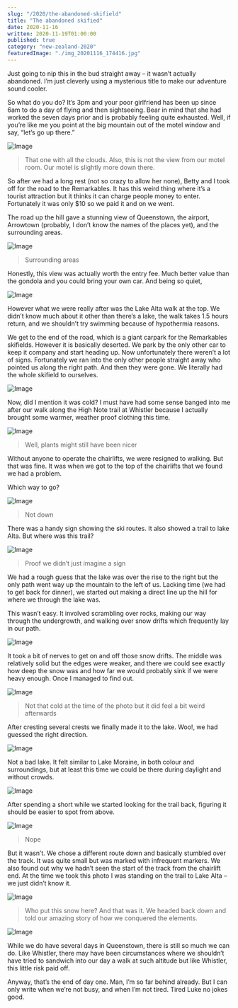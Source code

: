 ```yaml
---
slug: "/2020/the-abandoned-skifield"
title: "The abandoned skified"
date: 2020-11-16
written: 2020-11-19T01:00:00
published: true
category: "new-zealand-2020"
featuredImage: "./img_20201116_174416.jpg"
---
```


Just going to nip this in the bud straight away – it wasn’t actually abandoned. I’m just cleverly using a mysterious title to make our adventure sound cooler.

So what do you do? It’s 3pm and your poor girlfriend has been up since 6am to do a day of flying and then sightseeing. Bear in mind that she had worked the seven days prior and is probably feeling quite exhausted. Well, if you’re like me you point at the big mountain out of the motel window and say, “let’s go up there.”

![Image](img_20201116_121922.jpg)

> That one with all the clouds. Also, this is not the view from our motel room. Our motel is slightly more down there.

So after we had a long rest (not so crazy to allow her none), Betty and I took off for the road to the Remarkables. It has this weird thing where it’s a tourist attraction but it thinks it can charge people money to enter. Fortunately it was only $10 so we paid it and on we went.

The road up the hill gave a stunning view of Queenstown, the airport, Arrowtown (probably, I don’t know the names of the places yet), and the surrounding areas.

![Image](img_20201116_170610.jpg)

> Surrounding areas

Honestly, this view was actually worth the entry fee. Much better value than the gondola and you could bring your own car. And being so quiet,

![Image](img_20201116_184952.jpg)

However what we were really after was the Lake Alta walk at the top. We didn’t know much about it other than there’s a lake, the walk takes 1.5 hours return, and we shouldn’t try swimming because of hypothermia reasons.

We get to the end of the road, which is a giant carpark for the Remarkables skifields. However it is basically deserted. We park by the only other car to keep it company and start heading up. Now unfortunately there weren’t a lot of signs. Fortunately we ran into the only other people straight away who pointed us along the right path. And then they were gone. We literally had the whole skifield to ourselves.

![Image](img_20201116_172459.jpg)

Now, did I mention it was cold? I must have had some sense banged into me after our walk along the High Note trail at Whistler because I actually brought some warmer, weather proof clothing this time.

![Image](img_20201116_173246.jpg)

> Well, plants might still have been nicer

Without anyone to operate the chairlifts, we were resigned to walking. But that was fine. It was when we got to the top of the chairlifts that we found we had a problem.

Which way to go?

![Image](img_20201116_174416.jpg)

> Not down

There was a handy sign showing the ski routes. It also showed a trail to lake Alta. But where was this trail?

![Image](img_20201116_174130.jpg)

> Proof we didn’t just imagine a sign

We had a rough guess that the lake was over the rise to the right but the only path went way up the mountain to the left of us. Lacking time (we had to get back for dinner), we started out making a direct line up the hill for where we through the lake was.

This wasn’t easy. It involved scrambling over rocks, making our way through the undergrowth, and walking over snow drifts which frequently lay in our path.

![Image](img_20201116_174928.jpg)

It took a bit of nerves to get on and off those snow drifts. The middle was relatively solid but the edges were weaker, and there we could see exactly how deep the snow was and how far we would probably sink if we were heavy enough. Once I managed to find out.

![Image](img_20201116_180031.jpg)

> Not that cold at the time of the photo but it did feel a bit weird afterwards

After cresting several crests we finally made it to the lake. Woo\!, we had guessed the right direction.

![Image](img_20201116_181040.jpg)

Not a bad lake. It felt similar to Lake Moraine, in both colour and surroundings, but at least this time we could be there during daylight and without crowds.

![Image](img_20201116_180558.jpg)

After spending a short while we started looking for the trail back, figuring it should be easier to spot from above.

![Image](img_20201116_181828.jpg)

> Nope

But it wasn’t. We chose a different route down and basically stumbled over the track. It was quite small but was marked with infrequent markers. We also found out why we hadn’t seen the start of the track from the chairlift end. At the time we took this photo I was standing on the trail to Lake Alta – we just didn’t know it.

![Image](img_20201116_173945.jpg)

> Who put this snow here?
And that was it. We headed back down and told our amazing story of how we conquered the elements.

![Image](img_20201116_182005.jpg)

While we do have several days in Queenstown, there is still so much we can do. Like Whistler, there may have been circumstances where we shouldn’t have tried to sandwich into our day a walk at such altitude but like Whistler, this little risk paid off.

Anyway, that’s the end of day one. Man, I’m so far behind already. But I can only write when we’re not busy, and when I’m not tired. Tired Luke no jokes good.